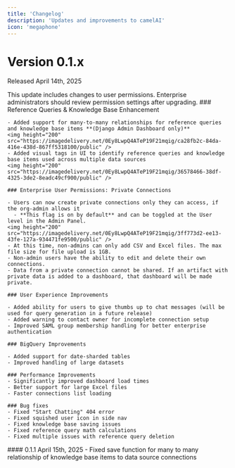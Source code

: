 ```yaml
---
title: 'Changelog'
description: 'Updates and improvements to camelAI'
icon: 'megaphone'
---
```


# Version 0.1.x
Released April 14th, 2025

<Warning>
  This update includes changes to user permissions. Enterprise administrators should review permission settings after upgrading.
</Warning>

<Tabs>
  <Tab title="Updates">
    ### Reference Queries & Knowledge Base Enhancement
    
    - Added support for many-to-many relationships for reference queries and knowledge base items **(Django Admin Dashboard only)**
    <img height="200" src="https://imagedelivery.net/0Ey8LwpQ4ATeP19F21mqig/ca28fb2c-84da-416e-438d-867ff5318100/public" />
    - Added visual tags in UI to identify reference queries and knowledge base items used across multiple data sources
    <img height="200" src="https://imagedelivery.net/0Ey8LwpQ4ATeP19F21mqig/36578466-38df-4325-3de2-8eadc49cf900/public" />
    
    ### Enterprise User Permissions: Private Connections
    
    - Users can now create private connections only they can access, if the org-admin allows it
      - **This flag is on by default** and can be toggled at the User level in the Admin Panel.
    <img height="200" src="https://imagedelivery.net/0Ey8LwpQ4ATeP19F21mqig/3ff773d2-ee13-43fe-127a-934471fe9500/public" />
    - At this time, non-admins can only add CSV and Excel files. The max file size for file upload is 1GB.
    - Non-admin users have the ability to edit and delete their own connections.
    - Data from a private connection cannot be shared. If an artifact with private data is added to a dashboard, that dashboard will be made private.
    
    ### User Experience Improvements
    
    - Added ability for users to give thumbs up to chat messages (will be used for query generation in a future release)
    - Added warning to contact owner for incomplete connection setup
    - Improved SAML group membership handling for better enterprise authentication
    
    ### BigQuery Improvements
    
    - Added support for date-sharded tables
    - Improved handling of large datasets

    ### Performance Improvements
    - Significantly improved dashboard load times
    - Better support for large Excel files
    - Faster connections list loading

    ### Bug fixes
    - Fixed "Start Chatting" 404 error
    - Fixed squished user icon in side nav
    - Fixed knowledge base saving issues
    - Fixed reference query math calculations
    - Fixed multiple issues with reference query deletion

  </Tab>
  
  <Tab title="Patches">  
    #### 0.1.1
    April 15th, 2025
    - Fixed save function for many to many relationship of knowledge base items to data source connections
  </Tab>
</Tabs>